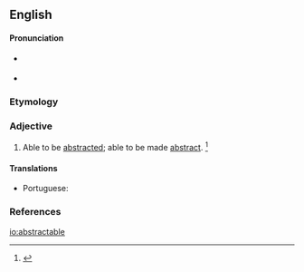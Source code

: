 ==English==

====Pronunciation====
* {{a|RP}} {{IPA|/əbˈstrækt.ə.bl̩/|lang=en}}
* {{a|US}} {{IPA|/əbˈstrækt.ə.bl̩/|/æbˈstrækt.ə.bl̩/|lang=en}}

===Etymology===
{{suffix|abstract|able|lang=en}}

===Adjective===
{{en-adj}}
# Able to be [[abstracted]]; able to be made [[abstract]]. {{defdate|First attested in the late 19<sup>th</sup> century.}} <ref name=SOED>{{R:SOED5|page=10}}</ref>

====Translations====
{{trans-top|able to be abstracted}}
* Portuguese: {{t|pt|abstraível}}
{{trans-mid}}
{{trans-bottom}}

===References===
<references/>

[[io:abstractable]]